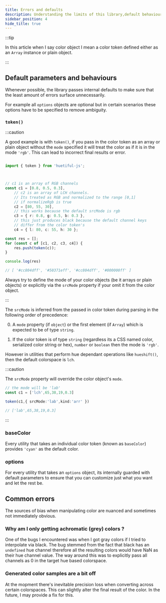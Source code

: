 ```yaml
---
title: Errors and defaults
description: Understanding the limits of this library,default behaviours and ways of handling common errors.
sidebar_position: 4
hide_title: true
---
```


:::tip

In this article when I say color object I mean a color token defined either as an `Array` instance or plain object.


:::

## Default parameters and behaviours

Whenever possible, the library passes internal defaults to make sure that the least amount of errors surface unnecessarily. 

For example all `options` objects are optional but in certain scenarios these options have to be specified to remove ambiguity.


### `token()`


:::caution 

A good example is with `token()`, if you pass in the color token as an array or plain object without the `mode` specified it will treat the color as if it is in the mode `'rgb'`. This can lead to incorrect final results or error.

```ts

import { token } from 'huetiful-js';



// c1 is an array of RGB channels
const c1 = [0.8, 0.5, 0.3],
	// c2 is an array of LCH channels.
	// Its treated as RGB and normalized to the range [0,1]
	// if normalizeRgb is true
	c2 = [80, 55, 30],
	// this works because the default srcMode is rgb
	c3 = { r: 0.8, g: 0.5, b: 0.3 },
	// this just produces black because the default channel keys 
	// differ from the color token's
	c4 = { l: 80, c: 55, h: 30 };

const res = [];
for (const c of [c1, c2, c3, c4]) {
	res.push(token(c));
}

console.log(res)

// [ '#cc804dff', '#50371eff', '#cc804dff', '#000000ff' ]

```

Always try to define the mode of your color objects (be it arrays or plain objects) or explicitly via the `srcMode` property if your omit it from the color object.


:::

The `srcMode` is inferred from the passed in color token during parsing in the following order of precedence:

0. A `mode` property (if `object`) or the first element (if `Array`) which is expected to be of type `string`.


1. If the color token is of type `string` (regardless its a CSS named color, serialized color string or hex), `number` or `boolean` then the mode is `'rgb'`.

However in utilities that perform hue dependant operations like `hueshift()`, then the default colorspace is `lch`.

:::caution

The `srcMode` property will override the color object's `mode`.

```ts
// the mode will be 'lab'
const c1 = ['lch',65,38,19,0.3]

token(c1,{ srcMode:'lab',kind:'arr' })

// ['lab',65,38,19,0.3]

```

:::

### baseColor

Every utility that takes an individual color token (known as `baseColor`) provides `'cyan'` as the default color.


### options

For every utility that takes an `options` object, its internally guarded with default parameters to ensure that you can customize just what you want and let the rest be.

## Common errors

The sources of bias when manipulating color are nuanced and sometimes not immediately obvious.


### Why am I only getting achromatic (grey) colors ?

One of the bugs I encountered was when I got gray colors if I tried to interpolate via black. The bug stemmed from the fact that black has an `undefined` hue channel therefore all the resulting colors would have NaN as their hue channel value. The way around this was to explicitly pass all channels as 0 in the target hue based colorspace.


### Generated color samples are a bit off

At the mopment there's inevitable precision loss when converting across certain colorspaces. This can slightly alter the final result of the color. In the future, I may provide a fix for this.



